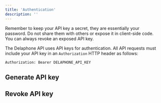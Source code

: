 ```yaml
---
title: 'Authentication'
description: ''
---
```


<Warning>
    Remember to keep your API key a secret, they are essentially your password. Do not share them with others or expose it in client-side code.
    You can always revoke an exposed API key.
</Warning>

The Delaphone API uses API keys for authentication. All API requests must include your API key in an `Authorization` HTTP header as follows:
```text
Authorization: Bearer DELAPHONE_API_KEY
```



## Generate API key

## Revoke API key

